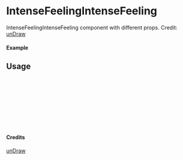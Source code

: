 
<Meta of={IntenseFeelingIntenseFeeling} title="unDraw/IntenseFeelingIntenseFeeling" />

# IntenseFeelingIntenseFeeling

IntenseFeelingIntenseFeeling component with different props.
Credit: [unDraw](https://undraw.co/illustrations)

#### Example

<Canvas of={IntenseFeelingIntenseFeeling.Primary} />

## Usage

```ts
import { IntenseFeelingIntenseFeeling } from "yadl-ui";

const Example = () => {
  return (
      <IntenseFeelingIntenseFeeling />
  );
};

export default Example;
```

#### Credits
[unDraw](https://undraw.co/illustrations)
